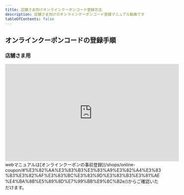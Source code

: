 ```yaml
---
title: 店舗さま向けオンラインクーポンコード登録方法
description: 店舗さま向けのオンラインクーポンコード登録マニュアル動画です
tableOfContents: false
---
```


## オンラインクーポンコードの登録手順  



### 店舗さま用
<div class="movie-manual">
  <iframe width="560" height="315" src="https://www.youtube.com/embed/q8GeVgz6rUw?si=iS5lP6r9TZ-LuZY1" title="YouTube video player" frameborder="0" allow="accelerometer; autoplay; clipboard-write; encrypted-media; gyroscope; picture-in-picture; web-share" referrerpolicy="strict-origin-when-cross-origin" allowfullscreen></iframe>
</div>
webマニュアルは[オンラインクーポンの事前登録](/shops/online-coupon/#%E3%82%AA%E3%83%B3%E3%83%A9%E3%82%A4%E3%83%B3%E3%82%AF%E3%83%BC%E3%83%9D%E3%83%B3%E3%81%AE%E4%BA%8B%E5%89%8D%E7%99%BB%E9%8C%B2e/)からご確認いただけます。  



